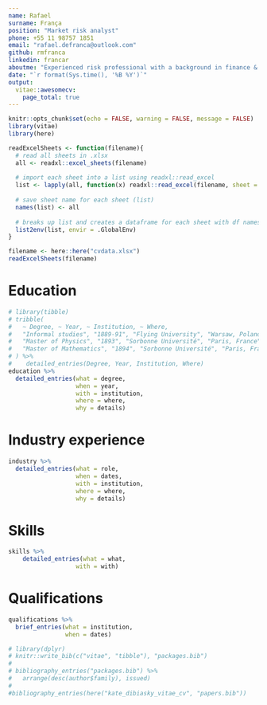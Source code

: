 ```yaml
---
name: Rafael
surname: França
position: "Market risk analyst"
phone: +55 11 98757 1851
email: "rafael.defranca@outlook.com"
github: rmfranca
linkedin: francar
aboutme: "Experienced risk professional with a background in finance & consulting in the Brazilian market."
date: "`r format(Sys.time(), '%B %Y')`"
output: 
  vitae::awesomecv:
    page_total: true
---
```


```r
knitr::opts_chunk$set(echo = FALSE, warning = FALSE, message = FALSE)
library(vitae)
library(here)
```

```r
readExcelSheets <- function(filename){
  # read all sheets in .xlsx 
  all <- readxl::excel_sheets(filename)
  
  # import each sheet into a list using readxl::read_excel
  list <- lapply(all, function(x) readxl::read_excel(filename, sheet = x))
  
  # save sheet name for each sheet (list)
  names(list) <- all
  
  # breaks up list and creates a dataframe for each sheet with df names matching sheet names
  list2env(list, envir = .GlobalEnv)
}
```

```r
filename <- here::here("cvdata.xlsx")
readExcelSheets(filename)
```

<!-- # Some stuff about me -->

<!--  * I poisoned myself doing research. -->
<!--  * I was the first woman to win a Nobel prize -->
<!--  * I was the first person and only woman to win a Nobel prize in two different sciences. -->

# Education

```r
# library(tibble)
# tribble(
#   ~ Degree, ~ Year, ~ Institution, ~ Where,
#   "Informal studies", "1889-91", "Flying University", "Warsaw, Poland",
#   "Master of Physics", "1893", "Sorbonne Université", "Paris, France",
#   "Master of Mathematics", "1894", "Sorbonne Université", "Paris, France"
# ) %>% 
#    detailed_entries(Degree, Year, Institution, Where)
education %>% 
  detailed_entries(what = degree,
                   when = year,
                   with = institution,
                   where = where,
                   why = details)
```

# Industry experience
```r
industry %>% 
  detailed_entries(what = role,
                   when = dates,
                   with = institution,
                   where = where,
                   why = details)
```

# Skills
```r
skills %>% 
    detailed_entries(what = what,
                   with = with)
```

# Qualifications
```r
qualifications %>% 
  brief_entries(what = institution,
                when = dates)
```

```r
# library(dplyr)
# knitr::write_bib(c("vitae", "tibble"), "packages.bib")
# 
# bibliography_entries("packages.bib") %>%
#   arrange(desc(author$family), issued)
# 
#bibliography_entries(here("kate_dibiasky_vitae_cv", "papers.bib")) 
```

<!-- ## Another way to display publications is using R Markdown. You can also use latex commands throughout the document: -->

<!-- \setlength{\leftskip}{0cm} -->
<!-- **2022** -->

<!-- \setlength{\leftskip}{1cm} -->
<!-- [**Dibiasky, K.** and Mindy, R. (2022). *Discovery of a novel comet, Comet Dibiasky, heading towards Earth.* Science.](https://media.giphy.com/media/q9CS6tp1oM45pmj19U/giphy.gif) -->